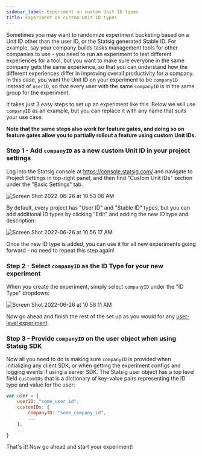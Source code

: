 ```yaml
---
sidebar_label: Experiment on custom Unit ID types
title: Experiment on custom Unit ID types
---
```


Sometimes you may want to randomize experiment bucketing based on a Unit ID other than the user ID, or the Statsig generated Stable ID. For example, say your company builds tasks management tools for other companies to use - you need to run an experiment to test different experiences for a tool, but you want to make sure everyone in the same company gets the same experience, so that you can understand how
the different experiences differ in improving overall productivity for a company. In this case, you want the Unit ID on your experiment to be `companyID` instead of `userID`, so that
every user with the same `companyID` is in the same group for the experiment.

It takes just 3 easy steps to set up an experiment like this. Below we will use `companyID` as an example, but you can replace it with any name that suits your use case.

**Note that the same steps also work for feature gates, and doing so on feature gates allow you to partially rollout a feature using custom Unit IDs.**

### Step 1 - Add `companyID` as a new custom Unit ID in your project settings

Log into the Statsig console at https://console.statsig.com/ and navigate to Project Settings in top-right panel, and then find "Custom Unit IDs" section under the "Basic Settings" tab.

![Screen Shot 2022-06-26 at 10 53 06 AM](https://user-images.githubusercontent.com/74584483/175827590-147ff9c8-ca02-4298-bca5-96583904aec5.png)

By default, every project has "User ID" and "Stable ID" types, but you can add additional ID types by clicking "Edit" and adding the new ID type and description:

![Screen Shot 2022-06-26 at 10 56 17 AM](https://user-images.githubusercontent.com/74584483/175827554-8862e10a-4171-4028-9aa4-9f314718b39d.png)

Once the new ID type is added, you can use it for all new experiments going forward - no need to repeat this step again!

### Step 2 - Select `companyID` as the ID Type for your new experiment

When you create the experiment, simply select `companyID` under the "ID Type" dropdown:

![Screen Shot 2022-06-26 at 10 58 11 AM](https://user-images.githubusercontent.com/74584483/175827625-bc79a7a9-0725-48fd-acf9-686610ea1f6a.png)

Now go ahead and finish the rest of the set up as you would for any [user-level experiment](./abn-tests).

### Step 3 - Provide `companyID` on the user object when using Statsig SDK

Now all you need to do is making sure `companyID` is provided when initializing any client SDK, or when getting the experiment configs and logging events if using a server SDK. The Statsig user object has a top level field `customIDs` that is a dictionary of key-value pairs representing the ID type and value for the user:

```jsx
var user = {
    userID: "some_user_id",
    customIDs: {
        companyID: "some_company_id",
        ...
    },
    ...
}
```

That's it! Now go ahead and start your experiment!
